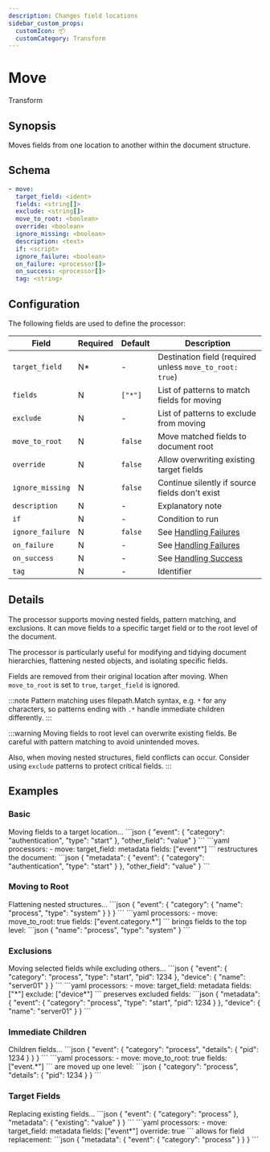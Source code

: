 ```yaml
---
description: Changes field locations
sidebar_custom_props: 
  customIcon: 📦
  customCategory: Transform
---
```


# Move

<span className="theme-doc-version-badge badge badge--primary">Transform</span>

## Synopsis

Moves fields from one location to another within the document structure.

## Schema

```yaml
- move:
  target_field: <ident>
  fields: <string[]>
  exclude: <string[]>
  move_to_root: <boolean>
  override: <boolean>
  ignore_missing: <boolean>
  description: <text>
  if: <script>
  ignore_failure: <boolean>
  on_failure: <processor[]>
  on_success: <processor[]>
  tag: <string>
```

## Configuration

The following fields are used to define the processor:

|Field|Required|Default|Description|
|---|---|---|---|
|`target_field`|N*|-|Destination field (required unless `move_to_root: true`)|
|`fields`|N|`["*"]`|List of patterns to match fields for moving|
|`exclude`|N|-|List of patterns to exclude from moving|
|`move_to_root`|N|`false`|Move matched fields to document root|
|`override`|N|`false`|Allow overwriting existing target fields|
|`ignore_missing`|N|`false`|Continue silently if source fields don't exist|
|`description`|N|-|Explanatory note|
|`if`|N|-|Condition to run|
|`ignore_failure`|N|`false`|See [Handling Failures](../handling-failures.mdx)|
|`on_failure`|N|-|See [Handling Failures](../handling-failures.mdx)|
|`on_success`|N|-|See [Handling Success](../handling-success.mdx)|
|`tag`|N|-|Identifier|

## Details

The processor supports moving nested fields, pattern matching, and exclusions. It can move fields to a specific target field or to the root level of the document.

The processor is particularly useful for modifying and tidying document hierarchies, flattening nested objects, and isolating specific fields.

Fields are removed from their original location after moving. When `move_to_root` is set to `true`, `target_field` is ignored.

:::note
Pattern matching uses filepath.Match syntax, e.g. `*` for any characters, so patterns ending with `.*` handle immediate children differently.
:::

:::warning
Moving fields to root level can overwrite existing fields. Be careful with pattern matching to avoid unintended moves.

Also, when moving nested structures, field conflicts can occur. Consider using `exclude` patterns to protect critical fields.
:::

## Examples

### Basic

<ExampleGrid>
  <CommentCol>
    Moving fields to a target location...
  </CommentCol>
  <CodeCol>
    ```json
    {
      "event": {
        "category": "authentication",
        "type": "start"
      },
      "other_field": "value"
    }
    ```
    ```yaml
    processors:
      - move:
        target_field: metadata
        fields: ["event*"]
    ```
  </CodeCol>
  <CommentCol>
    restructures the document:
  </CommentCol>
  <CodeCol>
    ```json
    {
      "metadata": {
        "event": {
          "category": "authentication",
          "type": "start"
        }
      },
      "other_field": "value"
    }
    ```
  </CodeCol>
</ExampleGrid>

### Moving to Root

<ExampleGrid>
  <CommentCol>
    Flattening nested structures...
  </CommentCol>
  <CodeCol>
    ```json
    {
      "event": {
        "category": {
          "name": "process",
          "type": "system"
        }
      }
    }
    ```
    ```yaml
    processors:
      - move:
        move_to_root: true
        fields: ["event.category.*"]
    ```
  </CodeCol>
  <CommentCol>
    brings fields to the top level:
  </CommentCol>
  <CodeCol>
    ```json
    {
      "name": "process",
      "type": "system"
    }
    ```
  </CodeCol>
</ExampleGrid>

### Exclusions

<ExampleGrid>
  <CommentCol>
    Moving selected fields while excluding others...
  </CommentCol>
  <CodeCol>
    ```json
    {
      "event": {
        "category": "process",
        "type": "start",
        "pid": 1234
      },
      "device": {
        "name": "server01"
      }
    }
    ```
    ```yaml
    processors:
      - move:
        target_field: metadata
        fields: ["*"]
        exclude: ["device*"]
    ```
  </CodeCol>
  <CommentCol>
    preserves excluded fields:
  </CommentCol>
  <CodeCol>
    ```json
    {
      "metadata": {
        "event": {
          "category": "process",
          "type": "start",
          "pid": 1234
        }
      },
      "device": {
        "name": "server01"
      }
    }
    ```
  </CodeCol>
</ExampleGrid>

### Immediate Children

<ExampleGrid>
  <CommentCol>
    Children fields...
  </CommentCol>
  <CodeCol>
    ```json
    {
      "event": {
        "category": "process",
        "details": {
          "pid": 1234
        }
      }
    }
    ```
    ```yaml
    processors:
      - move:
        move_to_root: true
        fields: ["event.*"]
    ```
  </CodeCol>
  <CommentCol>
    are moved up one level:
  </CommentCol>
  <CodeCol>
    ```json
    {
      "category": "process",
      "details": {
        "pid": 1234
      }
    }
    ```
  </CodeCol>
</ExampleGrid>

### Target Fields

<ExampleGrid>
  <CommentCol>
    Replacing existing fields...
  </CommentCol>
  <CodeCol>
    ```json
    {
      "event": {
        "category": "process"
      },
      "metadata": {
        "existing": "value"
      }
    }
    ```
    ```yaml
    processors:
      - move:
        target_field: metadata
        fields: ["event*"]
        override: true
    ```
  </CodeCol>
  <CommentCol>
    allows for field replacement:
  </CommentCol>
  <CodeCol>
    ```json
    {
      "metadata": {
        "event": {
          "category": "process"
        }
      }
    }
    ```
  </CodeCol>
</ExampleGrid>
